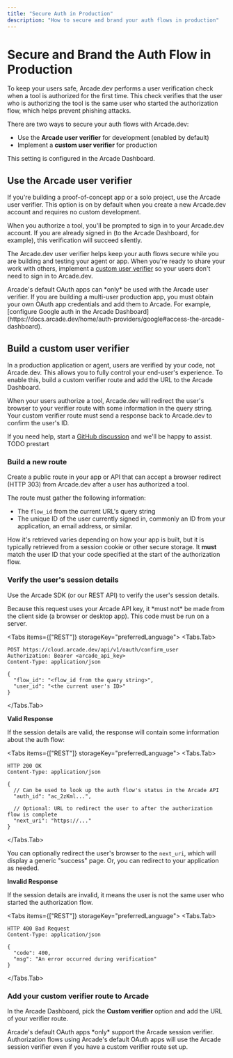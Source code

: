 ```yaml
---
title: "Secure Auth in Production"
description: "How to secure and brand your auth flows in production"
---
```


# Secure and Brand the Auth Flow in Production

To keep your users safe, Arcade.dev performs a user verification check when a tool is authorized for the first time. This check verifies that the user who is authorizing the tool is the same user who started the authorization flow, which helps prevent phishing attacks.

There are two ways to secure your auth flows with Arcade.dev:
- Use the **Arcade user verifier** for development (enabled by default)
- Implement a **custom user verifier** for production

This setting is configured in the Arcade Dashboard.


## Use the Arcade user verifier

If you're building a proof-of-concept app or a solo project, use the Arcade user verifier. This option is on by default when you create a new Arcade.dev account and requires no custom development.

When you authorize a tool, you'll be prompted to sign in to your Arcade.dev account. If you are already signed in (to the Arcade Dashboard, for example), this verification will succeed silently.

The Arcade.dev user verifier helps keep your auth flows secure while you are building and testing your agent or app. When you're ready to share your work with others, implement a [custom user verifier](#build-a-custom-user-verifier) so your users don't need to sign in to Arcade.dev.

<Note>
  Arcade's default OAuth apps can *only* be used with the Arcade user verifier.
  If you are building a multi-user production app, you must obtain your own OAuth app credentials and add them to Arcade.
  For example, [configure Google auth in the Arcade Dashboard](https://docs.arcade.dev/home/auth-providers/google#access-the-arcade-dashboard).
</Note>

## Build a custom user verifier

In a production application or agent, users are verified by your code, not Arcade.dev. This allows you to fully control your end-user's experience. To enable this, build a custom verifier route and add the URL to the Arcade Dashboard.

When your users authorize a tool, Arcade.dev will redirect the user's browser to your verifier route with some information in the query string. Your custom verifier route must send a response back to Arcade.dev to confirm the user's ID.

If you need help, start a [GitHub discussion](https://github.com/ArcadeAI/arcade-ai/discussions) and we'll be happy to assist. TODO prestart


<Steps>

### Build a new route

Create a public route in your app or API that can accept a browser redirect (HTTP 303) from Arcade.dev after a user has authorized a tool.

The route must gather the following information:

- The `flow_id` from the current URL's query string
- The unique ID of the user currently signed in, commonly an ID from your application, an email address, or similar.

How it's retrieved varies depending on how your app is built, but it is typically retrieved from a session cookie or other secure storage. It **must** match the user ID that your code specified at the start of the authorization flow.


### Verify the user's session details

Use the Arcade SDK (or our REST API) to verify the user's session details.

<Warning>
  Because this request uses your Arcade API key, it *must not* be made from the client side (a browser or desktop app). This code must be run on a server.
</Warning>

<Tabs items={["REST"]} storageKey="preferredLanguage">
<Tabs.Tab>
```text
POST https://cloud.arcade.dev/api/v1/oauth/confirm_user
Authorization: Bearer <arcade_api_key>
Content-Type: application/json

{
  "flow_id": "<flow_id from the query string>",
  "user_id": "<the current user's ID>"
}
```
</Tabs.Tab>
</Tabs>

**Valid Response**

If the session details are valid, the response will contain some information about the auth flow:

<Tabs items={["REST"]} storageKey="preferredLanguage">
<Tabs.Tab>
```text
HTTP 200 OK
Content-Type: application/json

{
  // Can be used to look up the auth flow's status in the Arcade API
  "auth_id": "ac_2zKml...",

  // Optional: URL to redirect the user to after the authorization flow is complete
  "next_uri": "https://..."
}
```
</Tabs.Tab>
</Tabs>

You can optionally redirect the user's browser to the `next_uri`, which will display a generic "success" page. Or, you can redirect to your application as needed.

**Invalid Response**

If the session details are invalid, it means the user is not the same user who started the authorization flow.

<Tabs items={["REST"]} storageKey="preferredLanguage">
<Tabs.Tab>
```text
HTTP 400 Bad Request
Content-Type: application/json

{
  "code": 400,
  "msg": "An error occurred during verification"
}
```
</Tabs.Tab>
</Tabs>

### Add your custom verifier route to Arcade

In the Arcade Dashboard, pick the **Custom verifier** option and add the URL of your verifier route.

<Note>
  Arcade's default OAuth apps *only* support the Arcade session verifier.
  Authorization flows using Arcade's default OAuth apps will use the Arcade session verifier even if you have a custom verifier route set up.
</Note>

</Steps>
